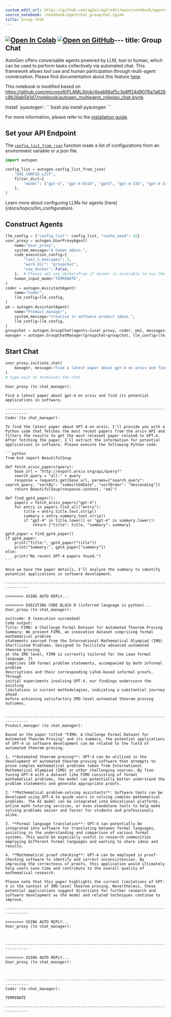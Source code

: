 ```yaml
---
custom_edit_url: https://github.com/ag2ai/ag2/edit/main/notebook/agentchat_groupchat.ipynb
source_notebook: /notebook/agentchat_groupchat.ipynb
title: Group Chat
---
```


<a href="https://colab.research.google.com/github/ag2ai/ag2/blob/main/notebook/agentchat_groupchat.ipynb" class="colab-badge" target="_blank"><img noZoom src="https://colab.research.google.com/assets/colab-badge.svg" alt="Open In Colab" /></a>
<a href="https://github.com/ag2ai/ag2/blob/main/notebook/agentchat_groupchat.ipynb" class="github-badge" target="_blank"><img noZoom src="https://img.shields.io/badge/Open%20on%20GitHub-grey?logo=github" alt="Open on GitHub" /></a>---
title: Group Chat
---




AutoGen offers conversable agents powered by LLM, tool or human, which
can be used to perform tasks collectively via automated chat. This
framework allows tool use and human participation through multi-agent
conversation. Please find documentation about this feature
[here](https://docs.ag2.ai/docs/Use-Cases/agent_chat).

This notebook is modified based on
https://github.com/microsoft/FLAML/blob/4ea686af5c3e8ff24d9076a7a626c8b28ab5b1d7/notebook/autogen_multiagent_roleplay_chat.ipynb


<div class="info Requirements">
<Info>
Install `pyautogen`:
```bash
pip install pyautogen
```

For more information, please refer to the [installation guide](/docs/installation/Installation).
</Info>
</div>


## Set your API Endpoint

The
[`config_list_from_json`](https://docs.ag2.ai/docs/reference/oai/openai_utils#config-list-from-json)
function loads a list of configurations from an environment variable or
a json file.

```python
import autogen

config_list = autogen.config_list_from_json(
    "OAI_CONFIG_LIST",
    filter_dict={
        "model": ["gpt-4", "gpt-4-0314", "gpt4", "gpt-4-32k", "gpt-4-32k-0314", "gpt-4-32k-v0314"],
    },
)
```


<div class="tip">
<Tip>
Learn more about configuring LLMs for agents [here](/docs/topics/llm_configuration).
</Tip>
</div>


## Construct Agents

```python
llm_config = {"config_list": config_list, "cache_seed": 42}
user_proxy = autogen.UserProxyAgent(
    name="User_proxy",
    system_message="A human admin.",
    code_execution_config={
        "last_n_messages": 2,
        "work_dir": "groupchat",
        "use_docker": False,
    },  # Please set use_docker=True if docker is available to run the generated code. Using docker is safer than running the generated code directly.
    human_input_mode="TERMINATE",
)
coder = autogen.AssistantAgent(
    name="Coder",
    llm_config=llm_config,
)
pm = autogen.AssistantAgent(
    name="Product_manager",
    system_message="Creative in software product ideas.",
    llm_config=llm_config,
)
groupchat = autogen.GroupChat(agents=[user_proxy, coder, pm], messages=[], max_round=12)
manager = autogen.GroupChatManager(groupchat=groupchat, llm_config=llm_config)
```

## Start Chat

```python
user_proxy.initiate_chat(
    manager, message="Find a latest paper about gpt-4 on arxiv and find its potential applications in software."
)
# type exit to terminate the chat
```

```` text
User_proxy (to chat_manager):

Find a latest paper about gpt-4 on arxiv and find its potential applications in software.

--------------------------------------------------------------------------------
Coder (to chat_manager):

To find the latest paper about GPT-4 on arxiv, I'll provide you with a Python code that fetches the most recent papers from the arxiv API and filters the results to get the most relevant paper related to GPT-4. After fetching the paper, I'll extract the information for potential applications in software. Please execute the following Python code:

```python
from bs4 import BeautifulSoup

def fetch_arxiv_papers(query):
    base_url = "http://export.arxiv.org/api/query?"
    search_query = "all:" + query
    response = requests.get(base_url, params={"search_query": search_query, "sortBy": "submittedDate", "sortOrder": "descending"})
    return BeautifulSoup(response.content, "xml")

def find_gpt4_paper():
    papers = fetch_arxiv_papers("gpt-4")
    for entry in papers.find_all("entry"):
        title = entry.title.text.strip()
        summary = entry.summary.text.strip()
        if "gpt-4" in title.lower() or "gpt-4" in summary.lower():
            return {"title": title, "summary": summary}

gpt4_paper = find_gpt4_paper()
if gpt4_paper:
    print("Title:", gpt4_paper["title"])
    print("Summary:", gpt4_paper["summary"])
else:
    print("No recent GPT-4 papers found.")
```

Once we have the paper details, I'll analyze the summary to identify potential applications in software development.

--------------------------------------------------------------------------------

>>>>>>>> USING AUTO REPLY...

>>>>>>>> EXECUTING CODE BLOCK 0 (inferred language is python)...
User_proxy (to chat_manager):

exitcode: 0 (execution succeeded)
Code output: 
Title: FIMO: A Challenge Formal Dataset for Automated Theorem Proving
Summary: We present FIMO, an innovative dataset comprising formal mathematical problem
statements sourced from the International Mathematical Olympiad (IMO)
Shortlisted Problems. Designed to facilitate advanced automated theorem proving
at the IMO level, FIMO is currently tailored for the Lean formal language. It
comprises 149 formal problem statements, accompanied by both informal problem
descriptions and their corresponding LaTeX-based informal proofs. Through
initial experiments involving GPT-4, our findings underscore the existing
limitations in current methodologies, indicating a substantial journey ahead
before achieving satisfactory IMO-level automated theorem proving outcomes.


--------------------------------------------------------------------------------
Product_manager (to chat_manager):

Based on the paper titled "FIMO: A Challenge Formal Dataset for Automated Theorem Proving" and its summary, the potential applications of GPT-4 in software development can be related to the field of automated theorem proving.

1. **Automated theorem proving**: GPT-4 can be utilized in the development of automated theorem proving software that attempts to prove complex mathematical problems taken from International Mathematical Olympiad (IMO) or other challenging sources. By fine-tuning GPT-4 with a dataset like FIMO consisting of formal mathematical problems, the model can potentially better understand the problem statements and generate appropriate proofs.

2. **Mathematical problem-solving assistants**: Software tools can be developed using GPT-4 to guide users in solving complex mathematical problems. The AI model can be integrated into educational platforms, online math tutoring services, or even standalone tools to help make solving problems easier and faster for students and professionals alike.

3. **Formal language translation**: GPT-4 can potentially be integrated into software for translating between formal languages, assisting in the understanding and comparison of various formal systems. This would be especially useful in research communities employing different formal languages and wanting to share ideas and results.

4. **Mathematical proof checking**: GPT-4 can be employed in proof-checking software to identify and correct inconsistencies. By improving the correctness of proofs, this application would ultimately help users save time and contribute to the overall quality of mathematical research.

Please note that this paper highlights the current limitations of GPT-4 in the context of IMO-level theorem proving. Nevertheless, these potential applications suggest directions for further research and software development as the model and related techniques continue to improve.

--------------------------------------------------------------------------------

>>>>>>>> USING AUTO REPLY...
User_proxy (to chat_manager):



--------------------------------------------------------------------------------

>>>>>>>> USING AUTO REPLY...
User_proxy (to chat_manager):



--------------------------------------------------------------------------------
Coder (to chat_manager):

TERMINATE

--------------------------------------------------------------------------------
````
